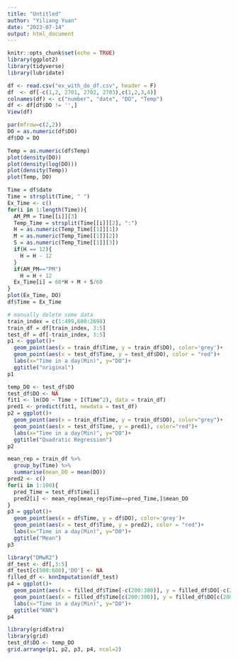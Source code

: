 ```yaml
---
title: "Untitled"
author: "Yiliang Yuan"
date: "2023-07-14"
output: html_document
---
```


```r
knitr::opts_chunk$set(echo = TRUE)
library(ggplot2)
library(tidyverse)
library(lubridate)
```

```r
df <- read.csv("ex_with_do_df.csv", header = F)
df  <- df[-c(1,2, 2701, 2702, 2703),c(1,2,3,4)]
colnames(df) <- c("number", "date", "DO", "Temp")
df <- df[df$DO != '',]
View(df)
```

```r
par(mfrow=c(2,2))
DO = as.numeric(df$DO)
df$DO = DO

Temp = as.numeric(df$Temp)
plot(density(DO))
plot(density(log(DO)))
plot(density(Temp))
plot(Temp, DO)
```

```r
Time = df$date
Time = strsplit(Time, " ")
Ex_Time <- c()
for(i in 1:length(Time)){
  AM_PM = Time[[i]][3]
  Temp_Time = strsplit(Time[[i]][2], ":")
  H = as.numeric(Temp_Time[[1]][1])
  M = as.numeric(Temp_Time[[1]][2])
  S = as.numeric(Temp_Time[[1]][3])
  if(H == 12){
    H = H - 12
  }
  if(AM_PM=="PM")
    H = H + 12
  Ex_Time[i] = 60*H + M + S/60
}
plot(Ex_Time, DO)
df$Time = Ex_Time
```

```r
# manually delete some data
train_index = c(1:499,600:2698)
train_df = df[train_index, 3:5]
test_df = df[-train_index, 3:5]
p1 <- ggplot()+
  geom_point(aes(x = train_df$Time, y = train_df$DO), color='grey')+
  geom_point(aes(x = test_df$Time, y = test_df$DO), color = "red")+
  labs(x="Time in a day(Min)", y="DO")+
  ggtitle("original")
p1
```


```r
temp_DO <- test_df$DO
test_df$DO <- NA
fit1 <- lm(DO ~ Time + I(Time^2), data = train_df)
pred1 <- predict(fit1, newdata = test_df)
p2 = ggplot()+
  geom_point(aes(x = train_df$Time, y = train_df$DO), color="grey")+
  geom_point(aes(x = test_df$Time, y = pred1), color="red")+
  labs(x="Time in a day(Min)", y="DO")+
  ggtitle("Quadratic Regression")
p2
```

```r
mean_rep = train_df %>% 
  group_by(Time) %>%
  summarise(mean_DO = mean(DO))
pred2 <- c()
for(i in 1:100){
  pred_Time = test_df$Time[i]
  pred2[i] <- mean_rep[mean_rep$Time==pred_Time,]$mean_DO
}
p3 = ggplot()+
  geom_point(aes(x = df$Time, y = df$DO), color='grey')+
  geom_point(aes(x = test_df$Time, y = pred2), color = "red")+
  labs(x="Time in a day(Min)", y="DO")+
  ggtitle("Mean")
p3
```

```r
library("DMwR2")
df_test <- df[,3:5]
df_test[c(500:600),'DO'] <- NA
filled_df <- knnImputation(df_test)
p4 = ggplot()+
  geom_point(aes(x = filled_df$Time[-c(200:300)], y = filled_df$DO[-c(200:300)]), color='grey')+
  geom_point(aes(x = filled_df$Time[c(200:300)], y = filled_df$DO[c(200:300)]), color = "red")+
  labs(x="Time in a day(Min)", y="DO")+
  ggtitle("KNN")
p4
```

```r
library(gridExtra)
library(grid)
test_df$DO <- temp_DO
grid.arrange(p1, p2, p3, p4, ncol=2)
```

